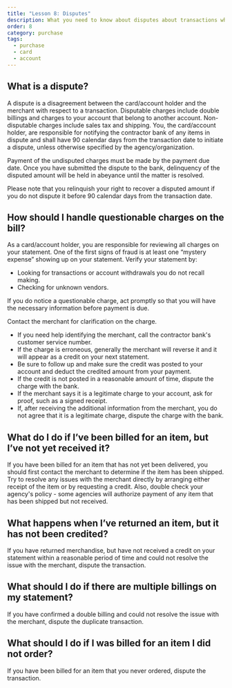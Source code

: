 ```yaml
---
title: "Lesson 8: Disputes"
description: What you need to know about disputes about transactions when using your GSA SmartPay purchase account.
order: 8
category: purchase
tags:
  - purchase
  - card
  - account
---
```


## What is a dispute?
A dispute is a disagreement between the card/account holder and the merchant with respect to a transaction. Disputable charges include double billings and charges to your account that belong to another account. Non-disputable charges include sales tax and shipping. You, the card/account holder, are responsible for notifying the contractor bank of any items in dispute and shall have 90 calendar days from the transaction date to initiate a dispute, unless otherwise specified by the agency/organization.

Payment of the undisputed charges must be made by the payment due date. Once you have submitted the dispute to the bank, delinquency of the disputed amount will be held in abeyance until the matter is resolved.

Please note that you relinquish your right to recover a disputed amount if you do not dispute it before 90 calendar days from the transaction date.

## How should I handle questionable charges on the bill?
As a card/account holder, you are responsible for reviewing all charges on your statement. One of the first signs of fraud is at least one “mystery expense” showing up on your statement. Verify your statement by:

- Looking for transactions or account withdrawals you do not recall making.
- Checking for unknown vendors.

If you do notice a questionable charge, act promptly so that you will have the necessary information before payment is due.

Contact the merchant for clarification on the charge. 

- If you need help identifying the merchant, call the contractor bank's customer service number. 
- If the charge is erroneous, generally the merchant will reverse it and it will appear as a credit on your next statement. 
- Be sure to follow up and make sure the credit was posted to your account and deduct the credited amount from your payment. 
- If the credit is not posted in a reasonable amount of time, dispute the charge with the bank. 
- If the merchant says it is a legitimate charge to your account, ask for proof, such as a signed receipt. 
- If, after receiving the additional information from the merchant, you do not agree that it is a legitimate charge, dispute the charge with the bank.

## What do I do if I’ve been billed for an item, but I’ve not yet received it?
If you have been billed for an item that has not yet been delivered, you should first contact the merchant to determine if the item has been shipped. Try to resolve any issues with the merchant directly by arranging either receipt of the item or by requesting a credit. Also, double check your agency's policy - some agencies will authorize payment of any item that has been shipped but not received.

## What happens when I’ve returned an item, but it has not been credited?
If you have returned merchandise, but have not received a credit on your statement within a reasonable period of time and could not resolve the issue with the merchant, dispute the transaction.

## What should I do if there are multiple billings on my statement?
If you have confirmed a double billing and could not resolve the issue with the merchant, dispute the duplicate transaction.

## What should I do if I was billed for an item I did not order?
If you have been billed for an item that you never ordered, dispute the transaction.
